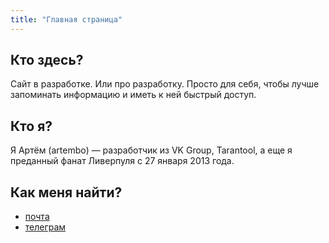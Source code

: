 ```yaml
---
title: "Главная страница"
---
```


## Кто здесь?

Сайт в разработке. Или про разработку.
Просто для себя, чтобы лучше запоминать информацию и иметь к ней быстрый доступ.

## Кто я?

Я Артём (artembo) — разработчик из VK Group, Tarantool, а еще я преданный фанат Ливерпуля с 27 января 2013 года.

## Как меня найти?

- [почта](mailto:artembo@me.com)
- [телеграм](https://telegram.me/artembo)
